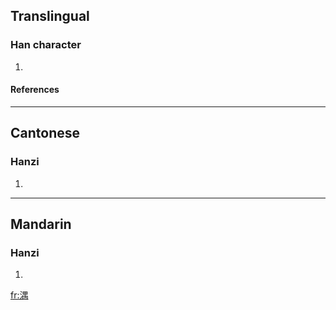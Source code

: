==Translingual==
===Han character===
{{Han char|rn=85|rad=水|as=09|sn=12|four=3612<sub>7</sub>|canj=水田中月 (EWLB)}}
# {{defn|Han|sort=水09}}
====References====
{{Han ref|kx=0637.230|dkj=17852|hdz=31675.030|uh=6E61|ud=28257|bh=DA42|bd=55874}}

----
==Cantonese==
===Hanzi===
{{yue-hanzi|jyut=|y=yu4}}
# {{defn|Cantonese}}

----
==Mandarin==
===Hanzi===
{{cmn-hanzi|pin=[[yú]] ([[yu2]])|wg=yü<sup>2</sup>}}
# {{defn|Mandarin}}

[[fr:湡]]